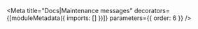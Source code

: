 
<Meta
  title="Docs|Maintenance messages"
  decorators={[moduleMetadata({ imports: [] })]}
  parameters={{ order: 6 }}
/>

<Description markdown={MantainceMessage} />
